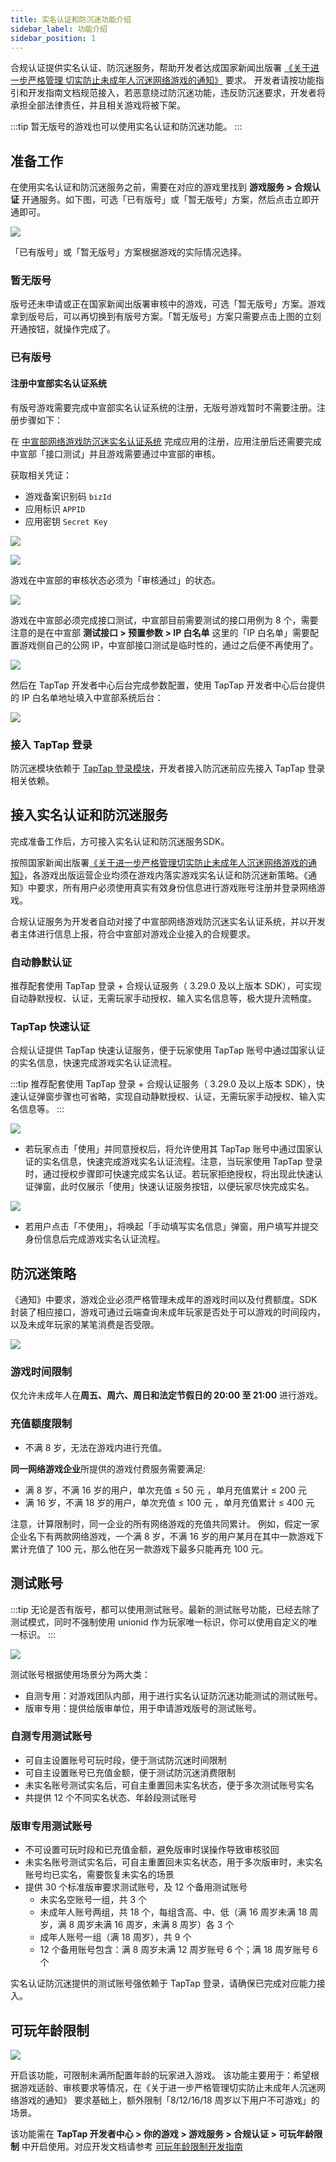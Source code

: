 ```yaml
---
title: 实名认证和防沉迷功能介绍
sidebar_label: 功能介绍
sidebar_position: 1
---
```


合规认证提供实名认证、防沉迷服务，帮助开发者达成国家新闻出版署 [《关于进一步严格管理 切实防止未成年人沉迷网络游戏的通知》](https://www.nppa.gov.cn/xxfb/tzgs/202108/t20210830_666285.html) 要求。
开发者请按功能指引和开发指南文档规范接入，若恶意绕过防沉迷功能，违反防沉迷要求，开发者将承担全部法律责任，并且相关游戏将被下架。

:::tip
暂无版号的游戏也可以使用实名认证和防沉迷功能。
:::


## 准备工作

在使用实名认证和防沉迷服务之前，需要在对应的游戏里找到 **游戏服务 > 合规认证** 开通服务。如下图，可选「已有版号」或「暂无版号」方案，然后点击立即开通即可。

![](https://img.tapimg.com/market/images/8dfc08c01bb0ae1ea62a2f574acdbc49.png)

「已有版号」或「暂无版号」方案根据游戏的实际情况选择。

### 暂无版号 

版号还未申请或正在国家新闻出版署审核中的游戏，可选「暂无版号」方案。游戏拿到版号后，可以再切换到有版号方案。「暂无版号」方案只需要点击上图的立刻开通按钮，就操作完成了。 

### 已有版号

#### 注册中宣部实名认证系统

有版号游戏需要完成中宣部实名认证系统的注册，无版号游戏暂时不需要注册。注册步骤如下：

在 [中宣部网络游戏防沉迷实名认证系统](https://wlc.nppa.gov.cn/fcm_company/index.html#/login?redirect=%2F) 完成应用的注册，应用注册后还需要完成中宣部「接口测试」并且游戏需要通过中宣部的审核。

获取相关凭证：

- 游戏备案识别码 `bizId`
- 应用标识 `APPID` 
- 应用密钥 `Secret Key`

![](/img/anti-addiction/biz-id.png)

![](/img/anti-addiction/secretkey.png)

游戏在中宣部的审核状态必须为「审核通过」的状态。

![](https://capacity-files.lcfile.com/BC7gUR6wfpOh9PHj8XwKybxseeHhl6Fq/anti-examine-success.png)

游戏在中宣部必须完成接口测试，中宣部目前需要测试的接口用例为 8 个，需要注意的是在中宣部 **测试接口 > 预置参数 > IP 白名单** 这里的「IP 白名单」需要配置游戏侧自己的公网 IP，中宣部接口测试是临时性的，通过之后便不再使用了。

![](/img/anti-addiction/testcase.png)

然后在 TapTap 开发者中心后台完成参数配置，使用 TapTap 开发者中心后台提供的 IP 白名单地址填入中宣部系统后台：

![](https://img.tapimg.com/market/images/37abdc0ce0f37e0ad199761d370cb8d6.png)

### 接入 TapTap 登录
防沉迷模块依赖于 [TapTap 登录模块](https://developer.taptap.cn/docs/sdk/taptap-login/features/)，开发者接入防沉迷前应先接入 TapTap 登录相关依赖。


## 接入实名认证和防沉迷服务

完成准备工作后，方可接入实名认证和防沉迷服务SDK。

按照国家新闻出版署[《关于进一步严格管理切实防止未成年人沉迷网络游戏的通知》](https://www.nppa.gov.cn/xxfb/tzgs/202108/t20210830_666285.html)，各游戏出版运营企业均须在游戏内落实游戏实名认证和防沉迷新策略。《通知》中要求，所有用户必须使用真实有效身份信息进行游戏账号注册并登录网络游戏。

合规认证服务为开发者自动对接了中宣部网络游戏防沉迷实名认证系统，并以开发者主体进行信息上报，符合中宣部对游戏企业接入的合规要求。

### 自动静默认证

推荐配套使用 TapTap 登录 + 合规认证服务（ 3.29.0 及以上版本 SDK），可实现自动静默授权、认证，无需玩家手动授权、输入实名信息等，极大提升流畅度。

### TapTap 快速认证

合规认证提供 TapTap 快速认证服务，便于玩家使用 TapTap 账号中通过国家认证的实名信息，快速完成游戏实名认证流程。

:::tip
推荐配套使用 TapTap 登录 + 合规认证服务（ 3.29.0 及以上版本 SDK），快速认证弹窗步骤也可省略，实现自动静默授权、认证，无需玩家手动授权、输入实名信息等。
:::

![](/img/anti-addiction/image2021-10-18_17-57-51.png)

- 若玩家点击「使用」并同意授权后，将允许使用其 TapTap 账号中通过国家认证的实名信息，快速完成游戏实名认证流程。注意，当玩家使用 TapTap 登录时，通过授权步骤即可快速完成实名认证。若玩家拒绝授权，将出现此快速认证弹窗，此时仅展示「使用」快速认证服务按钮，以便玩家尽快完成实名。

![](/img/anti-addiction/image2021-10-19_17-4-12.png)

- 若用户点击「不使用」，将唤起「手动填写实名信息」弹窗，用户填写并提交身份信息后完成游戏实名认证流程。


## 防沉迷策略

《通知》中要求，游戏企业必须严格管理未成年的游戏时间以及付费额度。SDK 封装了相应接口，游戏可通过云端查询未成年玩家是否处于可以游戏的时间段内，以及未成年玩家的某笔消费是否受限。

![](/img/anti-addiction/not-allow-play.png)

### 游戏时间限制

仅允许未成年人在**周五、周六、周日和法定节假日的 20:00 至 21:00** 进行游戏。

### 充值额度限制

- 不满 8 岁，无法在游戏内进行充值。

**同一网络游戏企业**所提供的游戏付费服务需要满足:

- 满 8 岁，不满 16 岁的用户，单次充值 ≤ 50 元 ，单月充值累计 ≤ 200 元
- 满 16 岁，不满 18 岁的用户，单次充值 ≤ 100 元 ，单月充值累计 ≤ 400 元

注意，计算限制时，同一企业的所有网络游戏的充值共同累计。
例如，假定一家企业名下有两款网络游戏，一个满 8 岁，不满 16 岁的用户某月在其中一款游戏下累计充值了 100 元，那么他在另一款游戏下最多只能再充 100 元。


## 测试账号

:::tip
无论是否有版号，都可以使用测试账号。最新的测试账号功能，已经去除了测试模式，同时不强制使用 unionid 作为玩家唯一标识，你可以使用自定义的唯一标识。
:::

![](https://img.tapimg.com/market/images/e971df09e5496b35b4c321daa34fa657.png)

测试账号根据使用场景分为两大类：
- 自测专用：对游戏团队内部，用于进行实名认证防沉迷功能测试的测试账号。
- 版审专用：提供给版审单位，用于申请游戏版号的测试账号。

### 自测专用测试账号
- 可自主设置账号可玩时段，便于测试防沉迷时间限制
- 可自主设置账号已充值金额，便于测试防沉迷消费限制
- 未实名账号测试实名后，可自主重置回未实名状态，便于多次测试账号实名
- 共提供 12 个不同实名状态、年龄段测试账号

### 版审专用测试账号
- 不可设置可玩时段和已充值金额，避免版审时误操作导致审核驳回
- 未实名账号测试实名后，可自主重置回未实名状态，用于多次版审时，未实名账号均已实名，需要恢复未实名的场景
- 提供 30 个标准版审要求测试账号，及 12 个备用测试账号
    - 未实名空账号一组，共 3 个
    - 未成年人账号两组，共 18 个，每组含高、中、低（满 16 周岁未满 18 周岁，满 8 周岁未满 16 周岁，未满 8 周岁）各 3 个
    - 成年人账号一组（满 18 周岁），共 9 个
    - 12 个备用账号包含：满 8 周岁未满 12 周岁账号 6 个；满 18 周岁账号 6 个

实名认证防沉迷提供的测试账号强依赖于 TapTap 登录，请确保已完成对应能力接入。


## 可玩年龄限制

![](https://img.tapimg.com/market/images/9fbbed39c52b2fbf963106478b73aea9.png)

开启该功能，可限制未满所配置年龄的玩家进入游戏。
该功能主要用于：希望根据游戏适龄、审核要求等情况，在《关于进一步严格管理切实防止未成年人沉迷网络游戏的通知》 要求基础上，额外限制「8/12/16/18 周岁以下用户不可游戏」的场景。

该功能需在 **TapTap 开发者中心 > 你的游戏 > 游戏服务 > 合规认证 > 可玩年龄限制** 中开启使用。对应开发文档请参考 [可玩年龄限制开发指南](/sdk/anti-addiction/guide)
